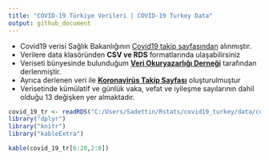 ```yaml
---
title: "COVID-19 Türkiye Verileri | COVID-19 Turkey Data"
output: github_document
---
```


* Covid19 verisi Sağlık Bakanlığının [Covid19 takip sayfasından](https://covid19.saglik.gov.tr/)  alınmıştır.
* Verilere data klasöründen **CSV ve RDS** formatlarında ulaşabilirsiniz
* Veriseti bünyesinde bulunduğum **[Veri Okuryazarlığı Derneği](https://twitter.com/voydorg)** tarafından derlenmiştir.
* Ayrıca derlenen veri ile **[Koronavirüs Takip Sayfası](https://veribulteni.voyd.org.tr/koronavirus-takip/)** oluşturulmuştur
* Verisetinde kümülatif ve günlük vaka, vefat ve iyileşme sayılarının dahil olduğu 13 değişken yer almaktadır.


```r
covid_19_tr <- readRDS("C:/Users/Sadettin/Rstats/covid19_turkey/data/covid_19_tr.rds")
library("dplyr")
library("knitr")
library("kableExtra")

kable(covid_19_tr[6:20,2:8])
```


